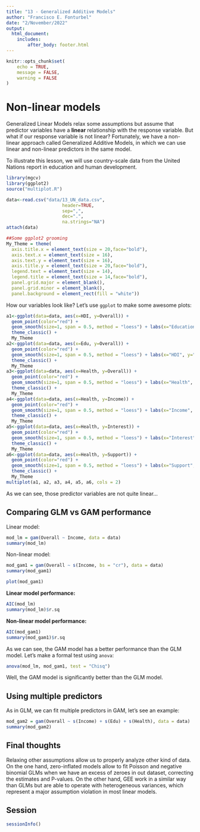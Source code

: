 ```yaml
---
title: "13 - Generalized Additive Models"
author: "Francisco E. Fonturbel"
date: "2/November/2022"
output: 
  html_document:
    includes:
        after_body: footer.html
---
```


```r
knitr::opts_chunk$set(
	echo = TRUE,
	message = FALSE,
	warning = FALSE
)
```

# Non-linear models

Generalized Linear Models relax some assumptions but assume that predictor variables have a **linear** relationship with the response variable. But what if our response variable is not linear? Fortunately, we have a non-linear approach called Generalized Additive Models, in which we can use linear and non-linear predictors in the same model.

To illustrate this lesson, we will use country-scale data from the United Nations report in education and human development.

```r
library(mgcv)
library(ggplot2)
source("multiplot.R")

data<-read.csv("data/13_UN_data.csv", 
                     header=TRUE, 
                     sep=",",
                     dec=".",
                     na.strings="NA")
attach(data)

##Some ggplot2 grooming
My_Theme = theme(
  axis.title.x = element_text(size = 20,face="bold"),
  axis.text.x = element_text(size = 16),
  axis.text.y = element_text(size = 16),
  axis.title.y = element_text(size = 20,face="bold"),
  legend.text = element_text(size = 14),
  legend.title = element_text(size = 14,face="bold"),
  panel.grid.major = element_blank(),
  panel.grid.minor = element_blank(),
  panel.background = element_rect(fill = "white"))
```

How our variables look like? Let's use `ggplot` to make some awesome plots:

```r
a1<-ggplot(data=data, aes(x=HDI, y=Overall)) +
  geom_point(color="red") +
  geom_smooth(size=1, span = 0.5, method = "loess") + labs(x="Education", y="Overall") +
  theme_classic() +
  My_Theme
a2<-ggplot(data=data, aes(x=Edu, y=Overall)) +
  geom_point(color="red") +
  geom_smooth(size=1, span = 0.5, method = "loess") + labs(x="HDI", y="Overall") +
  theme_classic() +
  My_Theme
a3<-ggplot(data=data, aes(x=Health, y=Overall)) +
  geom_point(color="red") +
  geom_smooth(size=1, span = 0.5, method = "loess") + labs(x="Health", y="Overall") +
  theme_classic() +
  My_Theme
a4<-ggplot(data=data, aes(x=Health, y=Income)) +
  geom_point(color="red") +
  geom_smooth(size=1, span = 0.5, method = "loess") + labs(x="Income", y="Overall") +
  theme_classic() +
  My_Theme
a5<-ggplot(data=data, aes(x=Health, y=Interest)) +
  geom_point(color="red") +
  geom_smooth(size=1, span = 0.5, method = "loess") + labs(x="Interest", y="Overall") +
  theme_classic() +
  My_Theme
a6<-ggplot(data=data, aes(x=Health, y=Support)) +
  geom_point(color="red") +
  geom_smooth(size=1, span = 0.5, method = "loess") + labs(x="Support", y="Overall") +
  theme_classic() +
  My_Theme
multiplot(a1, a2, a3, a4, a5, a6, cols = 2)
```

As we can see, those predictor variables are not quite linear...

## Comparing GLM vs GAM performance

Linear model:

```r
mod_lm = gam(Overall ~ Income, data = data)
summary(mod_lm)
```

Non-linear model:

```r
mod_gam1 = gam(Overall ~ s(Income, bs = "cr"), data = data)
summary(mod_gam1)

plot(mod_gam1)
```

**Linear model performance:**

```r
AIC(mod_lm)
summary(mod_lm)$r.sq
```

**Non-linear model performance:**

```r
AIC(mod_gam1)
summary(mod_gam1)$r.sq
```

As we can see, the GAM model has a better performance than the GLM model. Let's make a formal test using `anova`:

```r
anova(mod_lm, mod_gam1, test = "Chisq")
```

Well, the GAM model is significantly better than the GLM model.


## Using multiple predictors

As in GLM, we can fit multiple predictors in GAM, let's see an example:

```r
mod_gam2 = gam(Overall ~ s(Income) + s(Edu) + s(Health), data = data)
summary(mod_gam2)
```


## Final thoughts

Relaxing other assumptions allow us to properly analyze other kind of data. On the one hand, zero-inflated models allow to fit Poisson and negative binomial GLMs when we have an excess of zeroes in out dataset, correcting the estimates and P-values. On the other hand, GEE work in a similar way than GLMs but are able to operate with heterogeneous variances, which represent a major assumption violation in most linear models.


## Session

```r
sessionInfo()
```